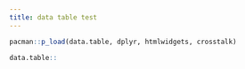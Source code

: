 ```yaml
---
title: data table test
---
```


```r
pacman::p_load(data.table, dplyr, htmlwidgets, crosstalk)

```

```r

data.table::

```
